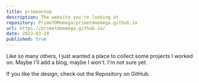 ```yaml
---
title: primeontop
description: The website you're looking at
repository: PrimeTDMomega/primetdmomega.github.io
url: https://primetdmomega.github.io/
date: 2023-03-28
published: true
---
```



Like so many others, I just wanted a place to collect some projects I worked on. Maybe I'll add a blog, maybe I won't. I'm not sure yet.

If you like the design, check out the Repository on GitHub.

